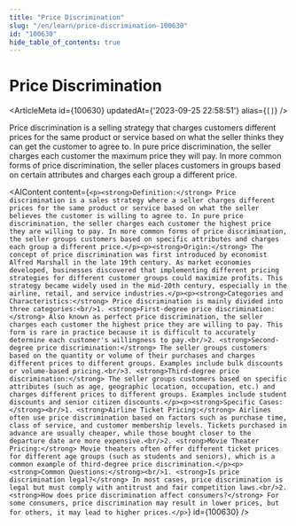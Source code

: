 ```yaml
---
title: "Price Discrimination"
slug: "/en/learn/price-discrimination-100630"
id: "100630"
hide_table_of_contents: true
---
```



# Price Discrimination

<ArticleMeta id={100630} updatedAt={'2023-09-25 22:58:51'} alias={`[]`} />
<div className='border-solid border-b border-t-0 my-4 border-[var(--ifm-color-gray-300)]' />

Price discrimination is a selling strategy that charges customers different prices for the same product or service based on what the seller thinks they can get the customer to agree to. In pure price discrimination, the seller charges each customer the maximum price they will pay. In more common forms of price discrimination, the seller places customers in groups based on certain attributes and charges each group a different price.

<AIContent content={`<p><strong>Definition:</strong> Price discrimination is a sales strategy where a seller charges different prices for the same product or service based on what the seller believes the customer is willing to agree to. In pure price discrimination, the seller charges each customer the highest price they are willing to pay. In more common forms of price discrimination, the seller groups customers based on specific attributes and charges each group a different price.</p><p><strong>Origin:</strong> The concept of price discrimination was first introduced by economist Alfred Marshall in the late 19th century. As market economies developed, businesses discovered that implementing different pricing strategies for different customer groups could maximize profits. This strategy became widely used in the mid-20th century, especially in the airline, retail, and service industries.</p><p><strong>Categories and Characteristics:</strong> Price discrimination is mainly divided into three categories:<br/>1. <strong>First-degree price discrimination:</strong> Also known as perfect price discrimination, the seller charges each customer the highest price they are willing to pay. This form is rare in practice because it is difficult to accurately determine each customer's willingness to pay.<br/>2. <strong>Second-degree price discrimination:</strong> The seller groups customers based on the quantity or volume of their purchases and charges different prices to different groups. Examples include bulk discounts or volume-based pricing.<br/>3. <strong>Third-degree price discrimination:</strong> The seller groups customers based on specific attributes (such as age, geographic location, occupation, etc.) and charges different prices to different groups. Examples include student discounts and senior citizen discounts.</p><p><strong>Specific Cases:</strong><br/>1. <strong>Airline Ticket Pricing:</strong> Airlines often use price discrimination based on factors such as purchase time, class of service, and customer membership levels. Tickets purchased in advance are usually cheaper, while those bought closer to the departure date are more expensive.<br/>2. <strong>Movie Theater Pricing:</strong> Movie theaters often offer different ticket prices for different age groups (such as students and seniors), which is a common example of third-degree price discrimination.</p><p><strong>Common Questions:</strong><br/>1. <strong>Is price discrimination legal?</strong> In most cases, price discrimination is legal but must comply with antitrust and fair competition laws.<br/>2. <strong>How does price discrimination affect consumers?</strong> For some consumers, price discrimination may result in lower prices, but for others, it may lead to higher prices.</p>`} id={100630} />
